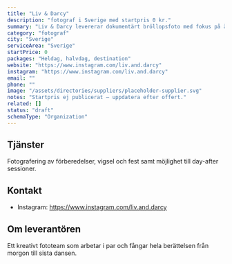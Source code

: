 ```yaml
---
title: "Liv & Darcy"
description: "fotograf i Sverige med startpris 0 kr."
summary: "Liv & Darcy levererar dokumentärt bröllopsfoto med fokus på äkta känslor."
category: "fotograf"
city: "Sverige"
serviceArea: "Sverige"
startPrice: 0
packages: "Heldag, halvdag, destination"
website: "https://www.instagram.com/liv.and.darcy"
instagram: "https://www.instagram.com/liv.and.darcy"
email: ""
phone: ""
image: "/assets/directories/suppliers/placeholder-supplier.svg"
notes: "Startpris ej publicerat – uppdatera efter offert."
related: []
status: "draft"
schemaType: "Organization"
---
```


## Tjänster

Fotografering av förberedelser, vigsel och fest samt möjlighet till day-after sessioner.

## Kontakt

- Instagram: https://www.instagram.com/liv.and.darcy

## Om leverantören

Ett kreativt fototeam som arbetar i par och fångar hela berättelsen från morgon till sista dansen.
